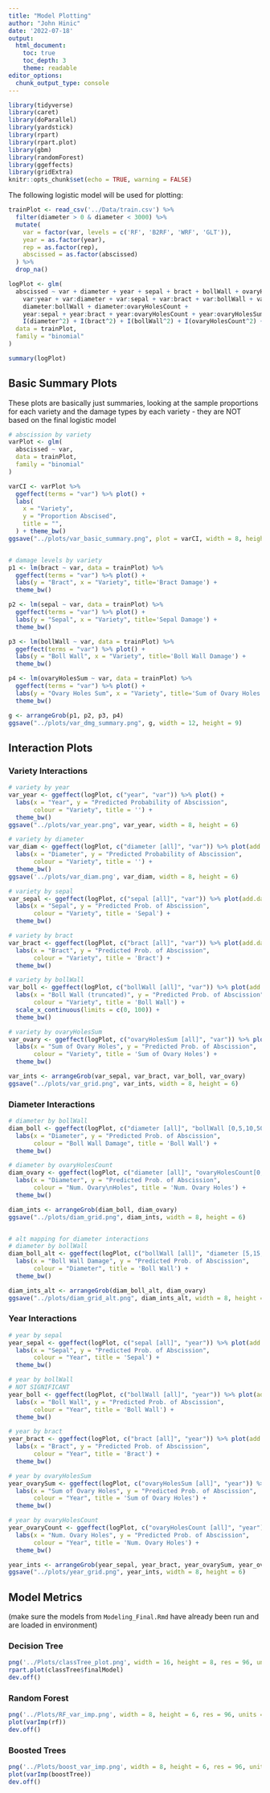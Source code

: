 ---
title: "Model Plotting"
author: "John Hinic"
date: '2022-07-18'
output:
  html_document:
    toc: true
    toc_depth: 3
    theme: readable
editor_options: 
  chunk_output_type: console
---


```{r setup, include=FALSE}
library(tidyverse)
library(caret)
library(doParallel)
library(yardstick)
library(rpart)
library(rpart.plot)
library(gbm)
library(randomForest)
library(ggeffects)
library(gridExtra)
knitr::opts_chunk$set(echo = TRUE, warning = FALSE)
```

The following logistic model will be used for plotting:

```{r}
trainPlot <- read_csv('../Data/train.csv') %>%
  filter(diameter > 0 & diameter < 3000) %>%
  mutate(
    var = factor(var, levels = c('RF', 'B2RF', 'WRF', 'GLT')), 
    year = as.factor(year), 
    rep = as.factor(rep), 
    abscissed = as.factor(abscissed)
  ) %>%
  drop_na()

logPlot <- glm(
  abscissed ~ var + diameter + year + sepal + bract + bollWall + ovaryHolesCount + ovaryHolesSum + 
    var:year + var:diameter + var:sepal + var:bract + var:bollWall + var:ovaryHolesSum + 
    diameter:bollWall + diameter:ovaryHolesCount + 
    year:sepal + year:bract + year:ovaryHolesCount + year:ovaryHolesSum + 
    I(diameter^2) + I(bract^2) + I(bollWall^2) + I(ovaryHolesCount^2) + I(ovaryHolesSum^2),
  data = trainPlot,
  family = "binomial"
)

summary(logPlot)
```


## Basic Summary Plots

These plots are basically just summaries, looking at the sample proportions for each variety and the damage types by each variety - they are NOT based on the final logistic model

```{r}
# abscission by variety
varPlot <- glm(
  abscissed ~ var,
  data = trainPlot,
  family = "binomial"
)

varCI <- varPlot %>% 
  ggeffect(terms = "var") %>% plot() +
  labs(
    x = "Variety", 
    y = "Proportion Abscised", 
    title = "",
  ) + theme_bw()
ggsave("../plots/var_basic_summary.png", plot = varCI, width = 8, height = 6)


# damage levels by variety
p1 <- lm(bract ~ var, data = trainPlot) %>% 
  ggeffect(terms = "var") %>% plot() +
  labs(y = "Bract", x = "Variety", title='Bract Damage') +
  theme_bw()

p2 <- lm(sepal ~ var, data = trainPlot) %>% 
  ggeffect(terms = "var") %>% plot() +
  labs(y = "Sepal", x = "Variety", title='Sepal Damage') +
  theme_bw()

p3 <- lm(bollWall ~ var, data = trainPlot) %>% 
  ggeffect(terms = "var") %>% plot() +
  labs(y = "Boll Wall", x = "Variety", title='Boll Wall Damage') +
  theme_bw()

p4 <- lm(ovaryHolesSum ~ var, data = trainPlot) %>% 
  ggeffect(terms = "var") %>% plot() +
  labs(y = "Ovary Holes Sum", x = "Variety", title='Sum of Ovary Holes Damage') +
  theme_bw()

g <- arrangeGrob(p1, p2, p3, p4)
ggsave("../plots/var_dmg_summary.png", g, width = 12, height = 9)
```

## Interaction Plots

### Variety Interactions

```{r}
# variety by year
var_year <- ggeffect(logPlot, c("year", "var")) %>% plot() +
  labs(x = "Year", y = "Predicted Probability of Abscission", 
       colour = "Variety", title = '') +
  theme_bw()
ggsave("../plots/var_year.png", var_year, width = 8, height = 6)

# variety by diameter
var_diam <- ggeffect(logPlot, c("diameter [all]", "var")) %>% plot(add.data = TRUE) +
  labs(x = "Diameter", y = "Predicted Probability of Abscission", 
       colour = "Variety", title = '') +
  theme_bw()
ggsave('../plots/var_diam.png', var_diam, width = 8, height = 6)

# variety by sepal
var_sepal <- ggeffect(logPlot, c("sepal [all]", "var")) %>% plot(add.data = TRUE) +
  labs(x = "Sepal", y = "Predicted Prob. of Abscission", 
       colour = "Variety", title = 'Sepal') +
  theme_bw()

# variety by bract
var_bract <- ggeffect(logPlot, c("bract [all]", "var")) %>% plot(add.data = TRUE) +
  labs(x = "Bract", y = "Predicted Prob. of Abscission", 
       colour = "Variety", title = 'Bract') +
  theme_bw()

# variety by bollWall
var_boll <- ggeffect(logPlot, c("bollWall [all]", "var")) %>% plot(add.data = TRUE) +
  labs(x = "Boll Wall (truncated)", y = "Predicted Prob. of Abscission", 
       colour = "Variety", title = 'Boll Wall') +
  scale_x_continuous(limits = c(0, 100)) +
  theme_bw()

# variety by ovaryHolesSum
var_ovary <- ggeffect(logPlot, c("ovaryHolesSum [all]", "var")) %>% plot(add.data = TRUE) +
  labs(x = "Sum of Ovary Holes", y = "Predicted Prob. of Abscission", 
       colour = "Variety", title = 'Sum of Ovary Holes') +
  theme_bw()

var_ints <- arrangeGrob(var_sepal, var_bract, var_boll, var_ovary)
ggsave("../plots/var_grid.png", var_ints, width = 8, height = 6)
```

### Diameter Interactions

```{r}
# diameter by bollWall
diam_boll <- ggeffect(logPlot, c("diameter [all]", "bollWall [0,5,10,50,100]")) %>% plot(add.data = TRUE) +
  labs(x = "Diameter", y = "Predicted Prob. of Abscission", 
       colour = "Boll Wall Damage", title = 'Boll Wall') +
  theme_bw()

# diameter by ovaryHolesCount
diam_ovary <- ggeffect(logPlot, c("diameter [all]", "ovaryHolesCount[0,2,4]")) %>% plot(add.data = TRUE) +
  labs(x = "Diameter", y = "Predicted Prob. of Abscission", 
       colour = "Num. Ovary\nHoles", title = 'Num. Ovary Holes') +
  theme_bw()

diam_ints <- arrangeGrob(diam_boll, diam_ovary)
ggsave("../plots/diam_grid.png", diam_ints, width = 8, height = 6)


# alt mapping for diameter interactions
# diameter by bollWall
diam_boll_alt <- ggeffect(logPlot, c("bollWall [all]", "diameter [5,15,25,35]")) %>% plot(add.data = TRUE) +
  labs(x = "Boll Wall Damage", y = "Predicted Prob. of Abscission", 
       colour = "Diameter", title = 'Boll Wall') +
  theme_bw()

diam_ints_alt <- arrangeGrob(diam_boll_alt, diam_ovary)
ggsave("../plots/diam_grid_alt.png", diam_ints_alt, width = 8, height = 6)
```

### Year Interactions

```{r}
# year by sepal
year_sepal <- ggeffect(logPlot, c("sepal [all]", "year")) %>% plot(add.data = TRUE) +
  labs(x = "Sepal", y = "Predicted Prob. of Abscission",
       colour = "Year", title = 'Sepal') +
  theme_bw()

# year by bollWall
# NOT SIGNIFICANT
year_boll <- ggeffect(logPlot, c("bollWall [all]", "year")) %>% plot(add.data = TRUE) +
  labs(x = "Boll Wall", y = "Predicted Prob. of Abscission",
       colour = "Year", title = 'Boll Wall') +
  theme_bw()

# year by bract
year_bract <- ggeffect(logPlot, c("bract [all]", "year")) %>% plot(add.data = TRUE) +
  labs(x = "Bract", y = "Predicted Prob. of Abscission",
       colour = "Year", title = 'Bract') +
  theme_bw()

# year by ovaryHolesSum
year_ovarySum <- ggeffect(logPlot, c("ovaryHolesSum [all]", "year")) %>% plot(add.data = TRUE) +
  labs(x = "Sum of Ovary Holes", y = "Predicted Prob. of Abscission",
       colour = "Year", title = 'Sum of Ovary Holes') +
  theme_bw()

# year by ovaryHolesCount
year_ovaryCount <- ggeffect(logPlot, c("ovaryHolesCount [all]", "year")) %>% plot() +
  labs(x = "Num. Ovary Holes", y = "Predicted Prob. of Abscission",
       colour = "Year", title = 'Num. Ovary Holes') +
  theme_bw()

year_ints <- arrangeGrob(year_sepal, year_bract, year_ovarySum, year_ovaryCount)
ggsave("../plots/year_grid.png", year_ints, width = 8, height = 6)
```


## Model Metrics

(make sure the models from `Modeling_Final.Rmd` have already been run and are loaded in environment)

### Decision Tree

```{r}
png('../Plots/classTree_plot.png', width = 16, height = 8, res = 96, units = "in")
rpart.plot(classTree$finalModel)
dev.off()
```

### Random Forest

```{r}
png('../Plots/RF_var_imp.png', width = 8, height = 6, res = 96, units = "in")
plot(varImp(rf))
dev.off()
```

### Boosted Trees

```{r}
png('../Plots/boost_var_imp.png', width = 8, height = 6, res = 96, units = "in")
plot(varImp(boostTree))
dev.off()
```